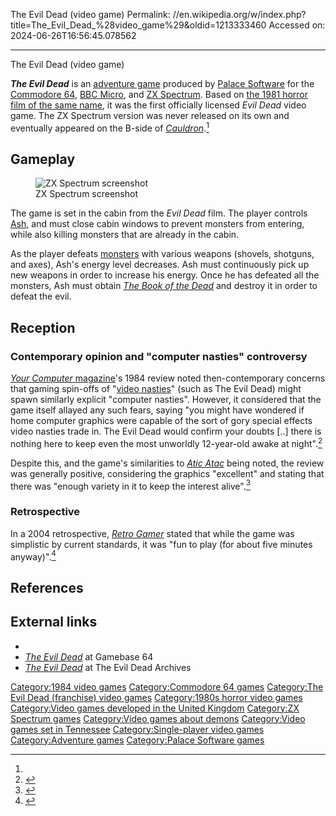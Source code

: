 The Evil Dead (video game)
Permalink: //en.wikipedia.org/w/index.php?title=The_Evil_Dead_%28video_game%29&oldid=1213333460
Accessed on: 2024-06-26T16:56:45.078562



------
The Evil Dead (video game)
{{Short description|1984 video game}}
{{About|the original Evil Dead video game|later games associated with the film|The Evil Dead (disambiguation)}}
{{Infobox video game
| title = The Evil Dead
| image = The Evil Dead video game cover.jpg
| caption =
| developer = [[Palace Software|Palace Virgin Gold]]
| publisher = [[Palace Software]]
| designer = Richard Leinfellner <br> Keith Miller
| released = {{vgrelease|EU|1984}}
| genre = [[Adventure game|Adventure]]
| modes = [[Single-player video game|Single-player]]
| platforms =[[BBC Micro]], [[Commodore 64]], [[ZX Spectrum]]
}}

'''''The Evil Dead''''' is an [[adventure game]] produced by [[Palace Software]] for the [[Commodore 64]], [[BBC Micro]], and [[ZX Spectrum]]. Based on [[The Evil Dead|the 1981 horror film of the same name]], it was the first officially licensed ''Evil Dead'' video game. The ZX Spectrum version was never released on its own and eventually appeared on the B-side of ''[[Cauldron (video game)|Cauldron]]''.<ref name="retro"/>

== Gameplay ==
[[File:The Evil Dead 1984 computer game.png|thumb|left|ZX Spectrum screenshot]]

The game is set in the cabin from the ''Evil Dead'' film. The player controls [[Ash Williams|Ash]], and must close cabin windows to prevent monsters from entering, while also killing monsters that are already in the cabin.

As the player defeats [[monster]]s with various weapons (shovels, shotguns, and axes), Ash's energy level decreases. Ash must continuously pick up new weapons in order to increase his energy. Once he has defeated all the monsters, Ash must obtain ''[[Necronomicon|The Book of the Dead]]'' and destroy it in order to defeat the evil.

==Reception==
===Contemporary opinion and "computer nasties" controversy===
[[Your Computer (British magazine)|''Your Computer'' magazine]]'s 1984 review noted then-contemporary concerns that gaming spin-offs of "[[video nasty|video nasties]]" (such as The Evil Dead) might spawn similarly explicit "computer nasties". However, it considered that the game itself allayed any such fears, saying "you might have wondered if home computer graphics were capable of the sort of gory special effects video nasties trade in. The Evil Dead would confirm your doubts [..] there is nothing here to keep even the most unworldly 12-year-old awake at night".<ref name='yc43'>{{cite journal|url=ftp://ftp.worldofspectrum.org/pub/sinclair/magazines/YourComputer/Issue8409/Pages/YourComputer840900043.jpg|journal=Your Computer|title=Software Shortlist (''The Evil Dead'')|page=43|date=September 1984}}{{Dead link|date=August 2023 |bot=InternetArchiveBot |fix-attempted=yes }}</ref>

Despite this, and the game's similarities to ''[[Atic Atac]]'' being noted, the review was generally positive, considering the graphics "excellent" and stating that there was "enough variety in it to keep the interest alive".<ref name='yc45'>{{cite journal|url=ftp://ftp.worldofspectrum.org/pub/sinclair/magazines/YourComputer/Issue8409/Pages/YourComputer840900043.jpg|journal=Your Computer|title=Software Shortlist (''The Evil Dead'')|page=45|date=September 1984|quote="the game turns out to be a distant relation of Atic Atac. [..] The Evil Dead sports some excellent graphics [..] there is enough variety in it to keep the interest alive for a good few playing hours.}}{{Dead link|date=August 2023 |bot=InternetArchiveBot |fix-attempted=yes }}</ref>

===Retrospective===
In a 2004 retrospective, ''[[Retro Gamer]]'' stated that while the game was simplistic by current standards, it was "fun to play (for about five minutes anyway)".<ref name="retro">{{cite journal |title=Horror Movie Licenses |journal=[[Retro Gamer]] |author=Staff |page=71 |issue=1 |date=January 2004}}</ref>

==References==
{{Reflist}}

==External links==
*{{WoS game|id=0001682|name=The Evil Dead}}
*[http://gb64.com/game.php?id=2598&d=18&h=0 ''The Evil Dead''] at Gamebase 64
*''[http://www.deadites.net/features/evil-dead-video-games/the-evil-dead-commodore-64/ The Evil Dead]'' at The Evil Dead Archives

{{Evil Dead}}
{{Authority control}}

{{DEFAULTSORT:Evil Dead, The}}
[[Category:1984 video games]]
[[Category:Commodore 64 games]]
[[Category:The Evil Dead (franchise) video games]]
[[Category:1980s horror video games]]
[[Category:Video games developed in the United Kingdom]]
[[Category:ZX Spectrum games]]
[[Category:Video games about demons]]
[[Category:Video games set in Tennessee]]
[[Category:Single-player video games]]
[[Category:Adventure games]]
[[Category:Palace Software games]]